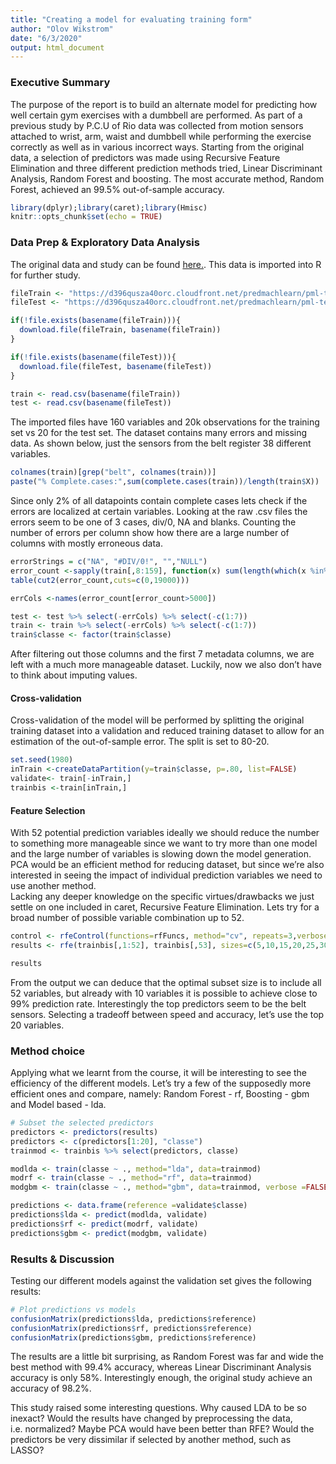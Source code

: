 ```yaml
---
title: "Creating a model for evaluating training form"
author: "Olov Wikstrom"
date: "6/3/2020"
output: html_document
---
```

### Executive Summary
The purpose of the report is to build an alternate model for predicting how well certain gym exercises with a dumbbell are performed. As part of a previous study by P.C.U of Rio data was collected from motion sensors attached to wrist, arm, waist and dumbbell while performing the exercise correctly as well as in various incorrect ways. Starting from the original data, a selection of predictors was made using Recursive Feature Elimination and three different prediction methods tried, Linear Discriminant Analysis, Random Forest and boosting. The most accurate method, Random Forest, achieved an 99.5% out-of-sample accuracy.


```r
library(dplyr);library(caret);library(Hmisc)
knitr::opts_chunk$set(echo = TRUE)
```

### Data Prep & Exploratory Data Analysis
The original data and study can be found [here.](groupware.les.inf.puc-rio.br/har#dataset).
This data is imported into R for further study.
```r
fileTrain <- "https://d396qusza40orc.cloudfront.net/predmachlearn/pml-training.csv"
fileTest <- "https://d396qusza40orc.cloudfront.net/predmachlearn/pml-testing.csv"

if(!file.exists(basename(fileTrain))){
  download.file(fileTrain, basename(fileTrain))
}

if(!file.exists(basename(fileTest))){
  download.file(fileTest, basename(fileTest))
}

train <- read.csv(basename(fileTrain))
test <- read.csv(basename(fileTest))
```
The imported files have 160 variables and 20k observations for the training set vs 20 for the test set. The dataset contains many errors and missing data. As shown below, just the sensors from the belt register 38 different variables.

```r
colnames(train)[grep("belt", colnames(train))]
paste("% Complete.cases:",sum(complete.cases(train))/length(train$X))
```
Since only 2% of all datapoints contain complete cases lets check if the errors are localized at certain variables. Looking at the raw .csv files the errors seem to be one of 3 cases, div/0, NA and blanks. Counting the number of errors per column show how there are a large number of columns with mostly erroneous data. 

```r
errorStrings = c("NA", "#DIV/0!", "","NULL")
error_count <-sapply(train[,8:159], function(x) sum(length(which(x %in% errorStrings | is.na(x)))))
table(cut2(error_count,cuts=c(0,19000)))

errCols <-names(error_count[error_count>5000])

test <- test %>% select(-errCols) %>% select(-c(1:7))
train <- train %>% select(-errCols) %>% select(-c(1:7))
train$classe <- factor(train$classe)
```
After filtering out those columns and the first 7 metadata columns, we are left with a much more manageable dataset. Luckily, now we also don't have to think about imputing values.

#### Cross-validation
Cross-validation of the model will be performed by splitting the original training dataset into a validation and reduced training dataset to allow for an estimation of the out-of-sample error. The split is set to 80-20.
```r
set.seed(1980)
inTrain <-createDataPartition(y=train$classe, p=.80, list=FALSE)
validate<- train[-inTrain,]
trainbis <-train[inTrain,]
```

#### Feature Selection
With 52 potential prediction variables ideally we should reduce the number to something more manageable since we want to try more than one model and the large number of variables is slowing down the model generation. PCA would be an efficient method for reducing dataset, but since we're also interested in seeing the impact of individual prediction variables we need to use another method.  
Lacking any deeper knowledge on the specific virtues/drawbacks we just settle on one included in caret, Recursive Feature Elimination. Lets try for a broad number of possible variable combination up to 52.

```r
control <- rfeControl(functions=rfFuncs, method="cv", repeats=3,verbose = FALSE)
results <- rfe(trainbis[,1:52], trainbis[,53], sizes=c(5,10,15,20,25,30,40,50), rfeControl=control)
```

```r
results

```
  
From the output we can deduce that the optimal subset size is to include all 52 variables, but already with 10 variables it is possible to achieve close to 99% prediction rate. Interestingly the top predictors seem to be the belt sensors. Selecting a tradeoff between speed and accuracy, let's use the top 20 variables.   

### Method choice
Applying what we learnt from the course, it will be interesting to see the efficiency of the different models. Let's try a few of the supposedly more efficient ones and compare, namely: Random Forest - rf, Boosting - gbm and Model based - lda.

```r
# Subset the selected predictors
predictors <- predictors(results)
predictors <- c(predictors[1:20], "classe")
trainmod <- trainbis %>% select(predictors, classe)

modlda <- train(classe ~ ., method="lda", data=trainmod)
modrf <- train(classe ~ ., method="rf", data=trainmod)
modgbm <- train(classe ~ ., method="gbm", data=trainmod, verbose =FALSE)

```


```r
predictions <- data.frame(reference =validate$classe)
predictions$lda <- predict(modlda, validate)
predictions$rf <- predict(modrf, validate)
predictions$gbm <- predict(modgbm, validate)

```

### Results & Discussion

Testing our different models against the validation set gives the following results:
```r
# Plot predictions vs models 
confusionMatrix(predictions$lda, predictions$reference)
confusionMatrix(predictions$rf, predictions$reference)
confusionMatrix(predictions$gbm, predictions$reference)

```

The results are a little bit surprising, as Random Forest was far and wide the best method with 99.4% accuracy, whereas Linear Discriminant Analysis accuracy is only 58%. Interestingly enough, the original study achieve an accuracy of 98.2%.

This study raised some interesting questions. Why caused LDA to be so inexact? Would the results have changed by preprocessing the data, i.e. normalized? Maybe PCA would have been better than RFE? Would the predictors be very dissimilar if selected by another method, such as LASSO?
